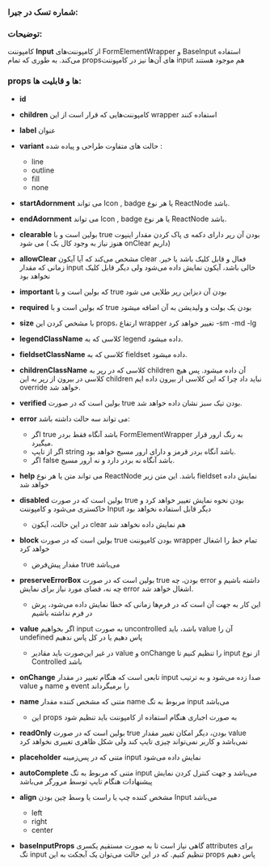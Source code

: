 
<Meta title="COMPONENTS/Molecules/Input/Docs" />

### شماره تسک در جیرا:

### توضیحات:

کامپوننت **Input** از کامپوننت‌های FormElementWrapper و BaseInput استفاده می‌کند. به طوری که تمام propsهای آن‌ها نیز در کامپوننت input هم موجود هستند


### props ها و قابلیت ها:

- **id**
- **children** کامپوننت‌هایی که قرار است از این wrapper استفاده کنند
- **label** عنوان

- **variant** حالت های متفاوت طراحی و پیاده شده :
  - line
  - outline
  - fill
  - none

- **startAdornment** می تواند Icon , badge یا هر نوع ReactNode باشد.

- **endAdornment** می تواند Icon , badge یا هر نوع ReactNode باشد.

- **clearable** بولین است و با true بودن آن رپر دارای دکمه ی پاک کردن مقدار اینپوت می شود ( هنوز نیاز به وجود کال بک  onClear داریم)
- **allowClear** مشخص می‌کند که آیا آیکون clear فعال و قابل کلیک باشد یا خیر. زمانی که مقدار input خالی باشد، آیکون نمایش داده می‌شود ولی دیگر قابل کلیک نخواهد بود
- **important** که بولین است و با true بودن آن دیزاین رپر طلایی می شود
- **required** که بولین است و با true بودن یک بولت و ولیدیشن به آن اضافه میشود
- **size** با مشخص کردن این props، ارتفاع wrapper تغییر خواهد کرد
  -sm
  -md
  -lg
- **legendClassName** کلاسی که به legend داده میشود.
- **fieldsetClassName** کلاسی که به fieldset داده میشود.
- **childrenClassName** کلاسی که در رپر به children آن داده میشود. پس هیچ کلاسی در بیرون از رپر به این children نباید داد چرا که این کلاسی از بیرون داده ایم override خواهد شد.
- **verified** بولین است که در صورت true بودن تیک سبز نشان داده خواهد شد.
- **error** می تواند سه حالت داشته باشد:
  - اگر true باشد آنگاه فقط بردر FormElementWrapper به رنگ ارور قرار میگیرد.
  -  اگر از تایپ string باشد آنگاه بردر قرمز و دارای ارور مسیج خواهد بود.
  - اگر false باشد آنگاه نه بردر دارد و نه ارور مسیج.
- **help** می تواند متن یا هر نوع ReactNode باشد. این متن زیر fieldset نمایش داده خواهد شد
- **disabled** بولین است که در صورت true بودن نحوه نمایش تغییر خواهد کرد و خاکستری می‌شود و کامپوننت Input دیگر قابل استفاده نخواهد بود
  - در این حالت، آیکون clear هم نمایش داده نخواهد شد
- **block** بولین است که در صورت true بودن کامپوننت wrapper تمام خط را اشغال خواهد کرد
  - مقدار پیش‌فرض true می‌باشد
- **preserveErrorBox** بولین است که در صورت true بودن، چه error داشته باشیم و چه نه، فضای مورد نیاز برای نمایش error اشغال خواهد شد.
  - این کار به جهت آن است که در فرم‌ها زمانی که خطا نمایش داده می‌شود، پرش در فرم نداشته باشیم
- **value** اگر بخواهیم input به صورت uncontrolled باشد، باید value آن را undefined پاس دهیم یا در کل پاس ندهیم
  - در غیر این‌صورت باید مقادیر value و onChange را تنظیم کنیم تا input از نوع Controlled باشد
- **onChange** تابعی است که هنگام تغییر در مقدار input صدا زده می‌شود و به ترتیب value و name و event را برمیگرداند
- **name** متنی که مشخص کننده مقدار name مربوط به تگ input می‌باشد
  - این props به صورت اجباری هنگام استفاده از کامپوننت باید تنظیم شود
- **readOnly** بولین است که در صورت true بودن، دیگر امکان تغییر مقدار value نمی‌باشد و کاربر نمی‌تواند چیزی تایپ کند ولی شکل ظاهری تغییری نخواهد کرد
- **placeholder** متنی که در پس‌زمینه input نمایش داده می‌شود
- **autoComplete** متنی که مربوط به تگ input می‌باشد و جهت کنترل کردن نمایش پیشنهادات هنگام تایپ توسط مرورگر می‌باشد
- **align** مشخص کننده چپ یا راست یا وسط چین بودن Input می‌باشد
  - left
  - right
  - center
- **baseInputProps** گاهی نیاز است تا به صورت مستقیم یکسری attributes برای تگ input تنظیم کنیم. که در این حالت می‌توان یک آبجکت به این props پاس دهیم

